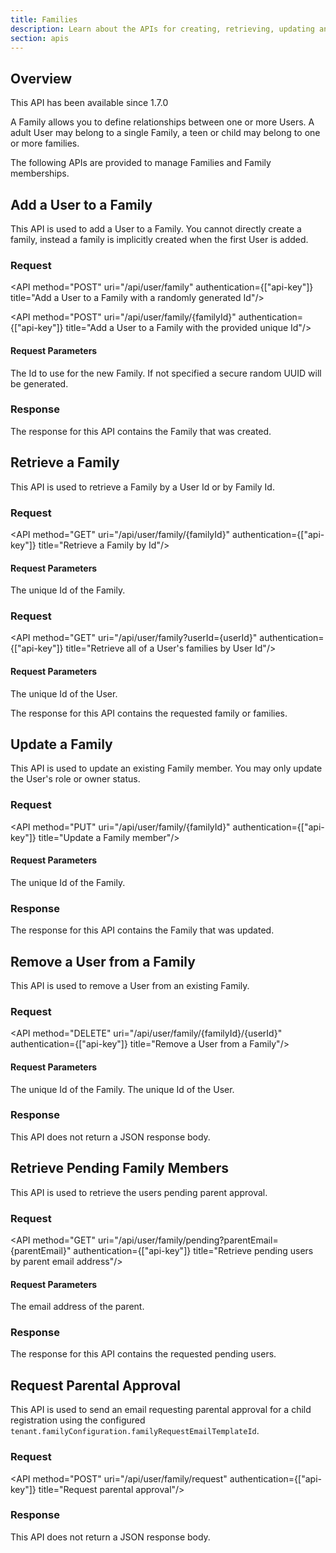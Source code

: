 ```yaml
---
title: Families
description: Learn about the APIs for creating, retrieving, updating and deleting families.
section: apis
---
```



## Overview

<Aside type="version">
This API has been available since 1.7.0
</Aside>

A Family allows you to define relationships between one or more Users. A adult User may belong to a single Family, a teen or child may belong to one or more families.

The following APIs are provided to manage Families and Family memberships.

[//]: # (related posts?)

## Add a User to a Family

This API is used to add a User to a Family. You cannot directly create a family, instead a family is implicitly created when the first User is added.

### Request

<API method="POST" uri="/api/user/family" authentication={["api-key"]} title="Add a User to a Family with a randomly generated Id"/>

<XFusionauthTenantIdHeaderScopedOperation />

<API method="POST" uri="/api/user/family/{familyId}" authentication={["api-key"]} title="Add a User to a Family with the provided unique Id"/>

#### Request Parameters

<APIBlock>
  <APIField name="familyId" type="UUID" optional defaults="secure random UUID">
    The Id to use for the new Family. If not specified a secure random UUID will be generated.
  </APIField>
</APIBlock>

<XFusionauthTenantIdHeaderScopedOperation />

<FamilyRequestBody create_request />

### Response

The response for this API contains the Family that was created.

<StandardPostResponseCodes />

<FamilyResponseBody />

## Retrieve a Family

This API is used to retrieve a Family by a User Id or by Family Id.

### Request

<API method="GET" uri="/api/user/family/{familyId}" authentication={["api-key"]} title="Retrieve a Family by Id"/>

#### Request Parameters

<APIBlock>
  <APIField name="familyId" type="UUID" required>
    The unique Id of the Family.
  </APIField>
</APIBlock>

<XFusionauthTenantIdHeaderScopedOperation />

### Request

<API method="GET" uri="/api/user/family?userId={userId}" authentication={["api-key"]} title="Retrieve all of a User's families by User Id"/>

#### Request Parameters

<APIBlock>
  <APIField name="userId" type="UUID" required>
    The unique Id of the User.
  </APIField>
</APIBlock>

<XFusionauthTenantIdHeaderScopedOperation />

The response for this API contains the requested family or families.

<StandardGetResponseCodes />

<FamilyResponseBody />

<FamiliesResponseBody />

## Update a Family

This API is used to update an existing Family member. You may only update the User's role or owner status.

### Request

<API method="PUT" uri="/api/user/family/{familyId}" authentication={["api-key"]} title="Update a Family member"/>

#### Request Parameters

<APIBlock>
  <APIField name="familyId" type="UUID" required>
    The unique Id of the Family.
  </APIField>
</APIBlock>

<XFusionauthTenantIdHeaderScopedOperation />

<FamilyRequestBody />

### Response

The response for this API contains the Family that was updated.

<StandardPutResponseCodes />

<FamilyResponseBody />

## Remove a User from a Family

This API is used to remove a User from an existing Family.

### Request

<API method="DELETE" uri="/api/user/family/{familyId}/{userId}" authentication={["api-key"]} title="Remove a User from a Family"/>

#### Request Parameters

<APIBlock>
  <APIField name="familyId" type="UUID" required>
    The unique Id of the Family.
  </APIField>
  <APIField name="userId" type="UUID" required>
    The unique Id of the User.
  </APIField>
</APIBlock>

<XFusionauthTenantIdHeaderScopedOperation />

### Response

This API does not return a JSON response body.

<StandardDeleteResponseCodes />

## Retrieve Pending Family Members

This API is used to retrieve the users pending parent approval.

### Request

<API method="GET" uri="/api/user/family/pending?parentEmail={parentEmail}" authentication={["api-key"]} title="Retrieve pending users by parent email address"/>

#### Request Parameters

<APIBlock>
  <APIField name="parentEmail" type="String" required>
    The email address of the parent.
  </APIField>
</APIBlock>

<XFusionauthTenantIdHeaderScopedOperation />

### Response

The response for this API contains the requested pending users.

<StandardGetResponseCodes />

<FamilyPendingResponseBody />

## Request Parental Approval

This API is used to send an email requesting parental approval for a child registration using the configured `tenant.familyConfiguration.familyRequestEmailTemplateId`.

### Request

<API method="POST" uri="/api/user/family/request" authentication={["api-key"]} title="Request parental approval"/>

<XFusionauthTenantIdHeaderScopedOperation />

<FamilyRequestRequestBody />

### Response

This API does not return a JSON response body.

<StandardPostResponseCodes success_message="The request was successful." success_code="200" />
